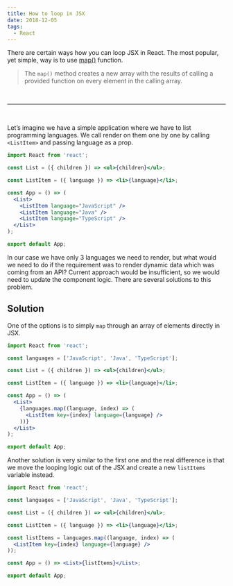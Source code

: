 ```yaml
---
title: How to loop in JSX
date: 2018-12-05
tags:
  - React
---
```


There are certain ways how you can loop JSX in React. The most popular, yet simple, way is to use [map()](https://developer.mozilla.org/en-US/docs/Web/JavaScript/Reference/Global_Objects/Array/map) function.

> The `map()` method creates a new array with the results of calling a provided function on every element in the calling array.

<br />

---

<br />

Let’s imagine we have a simple application where we have to list programming languages. We call render on them one by one by calling `<ListItem>` and passing language as a prop.

```jsx
import React from 'react';

const List = ({ children }) => <ul>{children}</ul>;

const ListItem = ({ language }) => <li>{language}</li>;

const App = () => (
  <List>
    <ListItem language="JavaScript" />
    <ListItem language="Java" />
    <ListItem language="TypeScript" />
  </List>
);

export default App;
```

In our case we have only 3 languages we need to render, but what would we need to do if the requirement was to render dynamic data which was coming from an API? Current approach would be insufficient, so we would need to update the component logic. There are several solutions to this problem.

## Solution

One of the options is to simply `map` through an array of elements directly in JSX.

```jsx
import React from 'react';

const languages = ['JavaScript', 'Java', 'TypeScript'];

const List = ({ children }) => <ul>{children}</ul>;

const ListItem = ({ language }) => <li>{language}</li>;

const App = () => (
  <List>
    {languages.map((language, index) => (
      <ListItem key={index} language={language} />
    ))}
  </List>
);

export default App;
```

Another solution is very similar to the first one and the real difference is that we move the looping logic out of the JSX and create a new `listItems` variable instead.

```jsx
import React from 'react';

const languages = ['JavaScript', 'Java', 'TypeScript'];

const List = ({ children }) => <ul>{children}</ul>;

const ListItem = ({ language }) => <li>{language}</li>;

const listItems = languages.map((language, index) => (
  <ListItem key={index} language={language} />
));

const App = () => <List>{listItems}</List>;

export default App;
```
